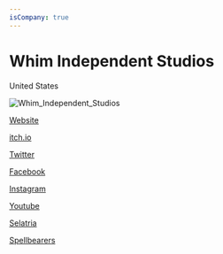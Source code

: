 ```yaml
---
isCompany: true
---
```


# Whim Independent Studios

<Location>

United States

</Location>

![Whim_Independent_Studios](./images/Whim_Independent_Studios_v1.png)

<Website>

[Website](https://www.whimindie.com/)

[itch.io](https://whimindie.itch.io/)

[Twitter](https://twitter.com/whimindie)

[Facebook](https://facebook.com/whimindie)

[Instagram](https://instagram.com/whimindie)

[Youtube](https://www.youtube.com/channel/UCsCbwo_xHNDcGKsYftyCu5A/)

</Website>

<Games>

[Selatria](https://www.selatria.com)

[Spellbearers](https://www.spellbearers.com)

</Games>
